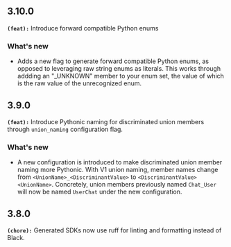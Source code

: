 ## 3.10.0
**`(feat):`** Introduce forward compatible Python enums

### What's new
- Adds a new flag to generate forward compatible Python enums, as opposed to leveraging raw string enums as literals. This works through addding an "_UNKNOWN" member to your enum set, the value of which is the raw value of the unrecognized enum.

## 3.9.0
**`(feat):`** Introduce Pythonic naming for discriminated union members through `union_naming` configuration flag.

### What's new
- A new configuration is introduced to make discriminated union member naming more Pythonic. With V1 union naming, member names change from `<UnionName>_<DiscriminantValue>` to `<DiscriminantValue><UnionName>`. Concretely, union members previously named `Chat_User` will now be named `UserChat` under the new configuration.

## 3.8.0
**`(chore):`** Generated SDKs now use ruff for linting and formatting instead of Black.

